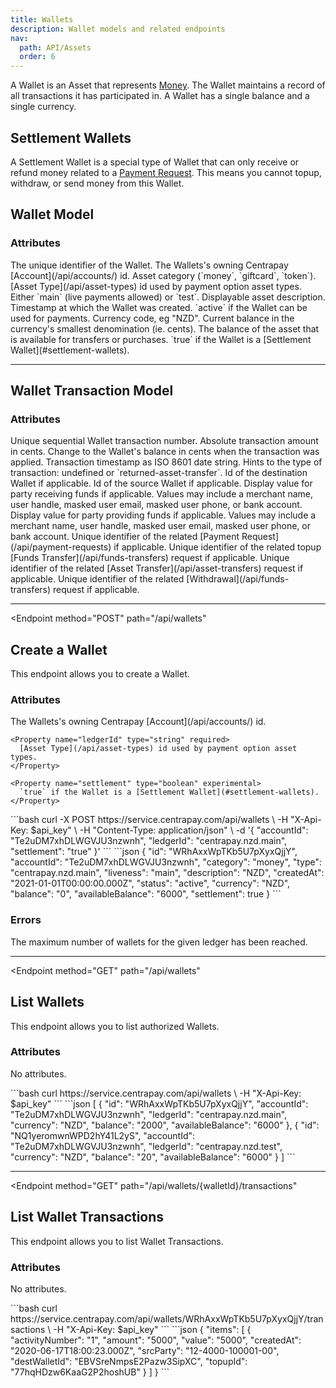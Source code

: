 ```yaml
---
title: Wallets
description: Wallet models and related endpoints
nav:
  path: API/Assets
  order: 6
---
```


A Wallet is an Asset that represents [Money](/api/assets#money-model). The Wallet maintains a record of all transactions it has participated in. A Wallet has a single balance and a single currency.

## Settlement Wallets <Badge type="experimental" />

A Settlement Wallet is a special type of Wallet that can only receive or refund money related to a [Payment Request](/api/payment-requests). This means you cannot topup, withdraw, or send money from this Wallet.

## Wallet Model

### Attributes

<Properties>
  <Property name="id" type="string">
    The unique identifier of the Wallet.
  </Property>

  <Property name="accountId" type="string">
    The Wallets's owning Centrapay [Account](/api/accounts/) id.
  </Property>

  <Property name="category" type="string">
    Asset category (`money`, `giftcard`, `token`).
  </Property>

  <Property name="type" type="string">
    [Asset Type](/api/asset-types) id used by payment option asset types.
  </Property>

  <Property name="liveness" type="string">
    Either `main` (live payments allowed) or `test`.
  </Property>

  <Property name="description" type="string">
    Displayable asset description.
  </Property>

  <Property name="createdAt" type="timestamp">
    Timestamp at which the Wallet was created.
  </Property>

  <Property name="status" type="string">
    `active` if the Wallet can be used for payments.
  </Property>

  <Property name="currency" type="string">
    Currency code, eg "NZD".
  </Property>

  <Property name="balance" type="BigNumber">
    Current balance in the currency's smallest denomination (ie. cents).
  </Property>

  <Property name="availableBalance" type="BigNumber">
    The balance of the asset that is available for transfers or purchases.
  </Property>

  <Property name="settlement" type="boolean" experimental>
    `true` if the Wallet is a [Settlement Wallet](#settlement-wallets).
  </Property>
</Properties>

---

## Wallet Transaction Model

### Attributes

<Properties>
  <Property name="activityNumber" type="BigNumber">
    Unique sequential Wallet transaction number.
  </Property>

  <Property name="amount" type="BigNumber">
    Absolute transaction amount in cents.
  </Property>

  <Property name="value" type="BigNumber">
    Change to the Wallet's balance in cents when the transaction was applied.
  </Property>

  <Property name="createdAt" type="timestamp">
    Transaction timestamp as ISO 8601 date string.
  </Property>

  <Property name="activityType" type="string">
    Hints to the type of transaction: undefined or `returned-asset-transfer`.
  </Property>

  <Property name="destWalletId" type="string">
    Id of the destination Wallet if applicable.
  </Property>

  <Property name="srcWalletId" type="string">
    Id of the source Wallet if applicable.
  </Property>

  <Property name="destParty" type="string">
    Display value for party receiving funds if applicable. Values may include a merchant name, user handle, masked user email, masked user phone, or bank account.
  </Property>

  <Property name="srcParty" type="string">
    Display value for party providing funds if applicable. Values may include a merchant name, user handle, masked user email, masked user phone, or bank account.
  </Property>

  <Property name="paymentRequestId" type="string">
    Unique identifier of the related [Payment Request](/api/payment-requests) if applicable.
  </Property>

  <Property name="topupId" type="string">
    Unique identifier of the related topup [Funds Transfer](/api/funds-transfers) request if applicable.
  </Property>

  <Property name="assetTransferId" type="string">
    Unique identifier of the related [Asset Transfer](/api/asset-transfers) request if applicable.
  </Property>

  <Property name="withdrawalId" type="string">
    Unique identifier of the related [Withdrawal](/api/funds-transfers) request if applicable.
  </Property>
</Properties>

---

<Endpoint
  method="POST"
  path="/api/wallets"
>
  ## Create a Wallet

  This endpoint allows you to create a Wallet.

  ### Attributes
  <Properties>
    <Property name="accountId" type="string" required>
      The Wallets's owning Centrapay [Account](/api/accounts/) id.
    </Property>

    <Property name="ledgerId" type="string" required>
      [Asset Type](/api/asset-types) id used by payment option asset types.
    </Property>

    <Property name="settlement" type="boolean" experimental>
      `true` if the Wallet is a [Settlement Wallet](#settlement-wallets).
    </Property>
  </Properties>

  <CodePanel slot="code-examples" title="Request" method="POST" path="/api/wallets">
    ```bash
    curl -X POST https://service.centrapay.com/api/wallets \
      -H "X-Api-Key: $api_key" \
      -H "Content-Type: application/json" \
      -d '{
        "accountId": "Te2uDM7xhDLWGVJU3nzwnh",
        "ledgerId": "centrapay.nzd.main",
        "settlement": "true"
      }'
    ```
  </CodePanel>

  <CodePanel slot="code-examples" title="Response">
    ```json
    {
      "id": "WRhAxxWpTKb5U7pXyxQjjY",
      "accountId": "Te2uDM7xhDLWGVJU3nzwnh",
      "category": "money",
      "type": "centrapay.nzd.main",
      "liveness": "main",
      "description": "NZD",
      "createdAt": "2021-01-01T00:00:00.000Z",
      "status": "active",
      "currency": "NZD",
      "balance": "0",
      "availableBalance": "6000",
      "settlement": true
    }
    ```
  </CodePanel>

  ### Errors
  <Properties>
    <Error code="403" message="ACCOUNT_MAX_WALLETS_REACHED">
      The maximum number of wallets for the given ledger has been reached.
    </Error>
  </Properties>

</Endpoint>

---

<Endpoint
  method="GET"
  path="/api/wallets"
>
  ## List Wallets

  This endpoint allows you to list authorized Wallets.

  ### Attributes
  No attributes.

  <CodePanel slot="code-examples" title="Request" method="GET" path="/api/wallets">
    ```bash
    curl https://service.centrapay.com/api/wallets \
      -H "X-Api-Key: $api_key"
    ```
  </CodePanel>

  <CodePanel slot="code-examples" title="Response">
    ```json
    [
      {
        "id": "WRhAxxWpTKb5U7pXyxQjjY",
        "accountId": "Te2uDM7xhDLWGVJU3nzwnh",
        "ledgerId": "centrapay.nzd.main",
        "currency": "NZD",
        "balance": "2000",
        "availableBalance": "6000"
      },
      {
        "id": "NQ1yeromwnWPD2hY41L2yS",
        "accountId": "Te2uDM7xhDLWGVJU3nzwnh",
        "ledgerId": "centrapay.nzd.test",
        "currency": "NZD",
        "balance": "20",
        "availableBalance": "6000"
      }
    ]
    ```
  </CodePanel>

</Endpoint>

---

<Endpoint
  method="GET"
  path="/api/wallets/{walletId}/transactions"
>
  ## List Wallet Transactions

  This endpoint allows you to list Wallet Transactions.

  ### Attributes
  No attributes.

  <CodePanel slot="code-examples" title="Request" method="GET" path="/api/wallets/{walletId}/transactions">
    ```bash
    curl https://service.centrapay.com/api/wallets/WRhAxxWpTKb5U7pXyxQjjY/transactions \
      -H "X-Api-Key: $api_key"
    ```
  </CodePanel>

  <CodePanel slot="code-examples" title="Response">
    ```json
    {
      "items": [
        {
          "activityNumber": "1",
          "amount": "5000",
          "value": "5000",
          "createdAt": "2020-06-17T18:00:23.000Z",
          "srcParty": "12-4000-100001-00",
          "destWalletId": "EBVSreNmpsE2Pazw3SipXC",
          "topupId": "77hqHDzw6KaaG2P2hoshUB"
        }
      ]
    }
    ```
  </CodePanel>

</Endpoint>
